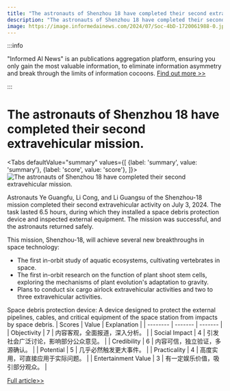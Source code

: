 ```yaml
---
title: "The astronauts of Shenzhou 18 have completed their second extravehicular mission."
description: "The astronauts of Shenzhou 18 have completed their second extravehicular mission."
image: https://image.informedainews.com/2024/07/Soc-4bD-1720061988-0.jpg
---
```



:::info

"Informed AI News" is an publications aggregation platform, ensuring you only gain the most valuable information, to eliminate information asymmetry and break through the limits of information cocoons.  [Find out more >>](/)

:::

# The astronauts of Shenzhou 18 have completed their second extravehicular mission.


<Tabs
	defaultValue="summary"
	values={[
	{label: 'summary', value: 'summary'},
	{label: 'score', value: 'score'},
]}>
<TabItem value="summary">
<img
  src="https://image.informedainews.com/2024/07/Soc-4bD-1720061988-0.jpg"
  alt="The astronauts of Shenzhou 18 have completed their second extravehicular mission."
/>



Astronauts Ye Guangfu, Li Cong, and Li Guangsu of the Shenzhou-18 mission completed their second extravehicular activity on July 3, 2024. The task lasted 6.5 hours, during which they installed a space debris protection device and inspected external equipment. The mission was successful, and the astronauts returned safely.

This mission, Shenzhou-18, will achieve several new breakthroughs in space technology:
- The first in-orbit study of aquatic ecosystems, cultivating vertebrates in space.
- The first in-orbit research on the function of plant shoot stem cells, exploring the mechanisms of plant evolution's adaptation to gravity.
- Plans to conduct six cargo airlock extravehicular activities and two to three extravehicular activities.

Space debris protection device: A device designed to protect the external pipelines, cables, and critical equipment of the space station from impacts by space debris.
</TabItem>
<TabItem value="score">
	| Scores     | Value   | Explanation |
	| -------- | ------- | ------- |
	| Objectivity  | 7    | 内容客观，全面报道，深入分析。    |
	| Social Impact | 4     | 引发社会广泛讨论，影响部分公众意见。    |
	| Credibility    | 6    | 内容可信，独立验证，多源确认。    |
	| Potential    | 5    | 几乎必然触发更大事件。    |
	| Practicality    | 4    | 高度实用，可直接应用于实际问题。    |
	| Entertainment Value    | 3    | 有一定娱乐价值，吸引部分观众。    |
</TabItem>
</Tabs>

[Full article>>](https://www.cnbeta.com.tw/articles/science/1437021.htm)
